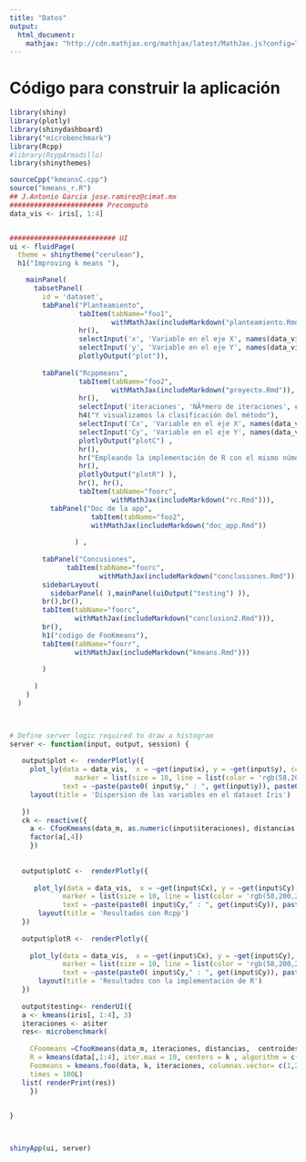 ---
title: "Datos"
output: 
  html_document:
    mathjax: "http://cdn.mathjax.org/mathjax/latest/MathJax.js?config=TeX-AMS-MML_HTMLorMML"
---

# Código para construir la aplicación 

```{r eval = FALSE}
library(shiny)
library(plotly)
library(shinydashboard)
library("microbenchmark")
library(Rcpp)
#library(RcppArmadillo)
library(shinythemes)

sourceCpp("kmeansC.cpp")
source("kmeans_r.R")
## J.Antonio Garcia jose.ramirez@cimat.mx
####################### Precomputo
data_vis <- iris[, 1:4] 


########################## UI
ui <- fluidPage(
  theme = shinytheme("cerulean"),
  h1("Improving k means "),

    mainPanel(
      tabsetPanel(
        id = 'dataset',
        tabPanel("Planteamiento",
                 tabItem(tabName="foo1",
                         withMathJax(includeMarkdown("planteamiento.Rmd"))),
                 hr(),
                 selectInput('x', 'Variable en el eje X', names(data_vis)),
                 selectInput('y', 'Variable en el eje Y', names(data_vis)),
                 plotlyOutput("plot")),
        
        tabPanel("Rcppmeans",
                 tabItem(tabName="foo2",
                         withMathJax(includeMarkdown("proyecto.Rmd")),
                 hr(),
                 selectInput('iteraciones', 'NÃºmero de iteraciones', c(10,25, 100,1000 ) ),
                 h4("Y visualizamos la clasificación del método"),
                 selectInput('Cx', 'Variable en el eje X', names(data_vis)),
                 selectInput('Cy', 'Variable en el eje Y', names(data_vis)),
                 plotlyOutput("plotC") ,
                 hr(),
                 hr("Empleando la implementación de R con el mismo número de clusters obtenemos lo siguiente"),
                 hr(),
                 plotlyOutput("plotR") ),
                 hr(), hr(),
                 tabItem(tabName="foorc",
                         withMathJax(includeMarkdown("rc.Rmd"))),
          tabPanel("Doc de la app",
                    tabItem(tabName="foo2",
                    withMathJax(includeMarkdown("doc_app.Rmd"))
                 
                ) ,
        
        tabPanel("Concusiones",
              tabItem(tabName="foorc",
                      withMathJax(includeMarkdown("conclusiones.Rmd"))),
        sidebarLayout(
          sidebarPanel( ),mainPanel(uiOutput("testing") )),
        br(),br(),
        tabItem(tabName="foorc",
                withMathJax(includeMarkdown("conclusion2.Rmd"))),
        br(),
        h1("codigo de FooKmeans"),
        tabItem(tabName="foorr",
                withMathJax(includeMarkdown("kmeans.Rmd")))
        
        )
          
      )
    )
  )



# Define server logic required to draw a histogram
server <- function(input, output, session) {
  
   output$plot <-  renderPlotly({ 
     plot_ly(data = data_vis,  x = ~get(input$x), y = ~get(input$y), color =~iris$Species ,
                marker = list(size = 10, line = list(color = 'rgb(58,200,225)', width = 1)),
             text = ~paste(paste0( input$y," : ", get(input$y)), paste0("<br>", input$x," : ", get(input$x))  )) %>%
     layout(title = 'Dispersion de las variables en el dataset Iris')
       
   })
   ck <- reactive({
     a <- CfooKmeans(data_m, as.numeric(input$iteraciones), distancias,  centroides, n, columnas_vector, columnas, k )
     factor(a[,4])
     })
    
    
   output$plotC <-  renderPlotly({
     
      plot_ly(data = data_vis,  x = ~get(input$Cx), y = ~get(input$Cy), color = ck(),
             marker = list(size = 10, line = list(color = 'rgb(58,200,225)', width = 1)),
             text = ~paste(paste0( input$Cy," : ", get(input$Cy)), paste0("<br>", input$Cx," : ", get(input$Cx))  )) %>%
       layout(title = 'Resultados con Rcpp')
   })
   
   output$plotR <-  renderPlotly({
     
     plot_ly(data = data_vis,  x = ~get(input$Cx), y = ~get(input$Cy), color = factor(kmeans(data_vis,  3)$cluster),
             marker = list(size = 10, line = list(color = 'rgb(58,200,225)', width = 1)),
             text = ~paste(paste0( input$Cy," : ", get(input$Cy)), paste0("<br>", input$Cx," : ", get(input$Cx))  )) %>%
       layout(title = 'Resultados con la implementación de R')
   })
   
   output$testing<- renderUI({
   a <- kmeans(iris[, 1:4], 3)
   iteraciones <- a$iter
   res<- microbenchmark( 
     
     CFoomeans =CfooKmeans(data_m, iteraciones, distancias,  centroides, n, columnas_vector, columnas, k ),
     R = kmeans(data[,1:4], iter.max = 10, centers = k , algorithm = c("MacQueen")),
     Foomeans = kmeans.foo(data, k, iteraciones, columnas.vector= c(1,2,3,4) )  ,
     times = 100L)
   list( renderPrint(res))
     })
   

}



shinyApp(ui, server)
```